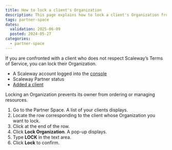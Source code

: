 ```yaml
---
title: How to lock a client's Organization
description: This page explains how to lock a client's Organization from the Partner Space.
tags: partner-space
dates:
  validation: 2025-06-09
  posted: 2024-05-27
categories:
  - partner-space
---
```



If you are confronted with a client who does not respect Scaleway’s Terms of Service, you can lock their Organization.

<Requirements />

- A Scaleway account logged into the [console](https://console.scaleway.com)
- Scaleway Partner status
- [Added a client](/partner-space/how-to/add-client/)

<Message type="important">
  Locking an Organization prevents its owner from ordering or managing resources.
</Message>

1. Go to the Partner Space. A list of your clients displays.
2. Locate the row corresponding to the client whose Organization you want to lock.
3. Click <Icon name="more" /> at the end of the row.
4. Click **Lock Organization**. A pop-up displays.
5. Type **LOCK** in the text area.
6. Click **Lock** to confirm.
